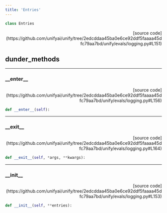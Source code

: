 ```yaml
---
title: 'Entries'
---
```


```python
class Entries
```

<p align="right">[source code](https://github.com/unifyai/unify/tree/2edcddaa45ba0e6ce92ddf5faaaa45dfc79aa7bd/unify/evals/logging.py#L151)</p>



## dunder_methods

---

### \_\_enter\_\_

<p align="right">[source code](https://github.com/unifyai/unify/tree/2edcddaa45ba0e6ce92ddf5faaaa45dfc79aa7bd/unify/evals/logging.py#L156)</p>

```python
def __enter__(self):
```



---

### \_\_exit\_\_

<p align="right">[source code](https://github.com/unifyai/unify/tree/2edcddaa45ba0e6ce92ddf5faaaa45dfc79aa7bd/unify/evals/logging.py#L164)</p>

```python
def __exit__(self, *args, **kwargs):
```



---

### \_\_init\_\_

<p align="right">[source code](https://github.com/unifyai/unify/tree/2edcddaa45ba0e6ce92ddf5faaaa45dfc79aa7bd/unify/evals/logging.py#L153)</p>

```python
def __init__(self, **entries):
```

